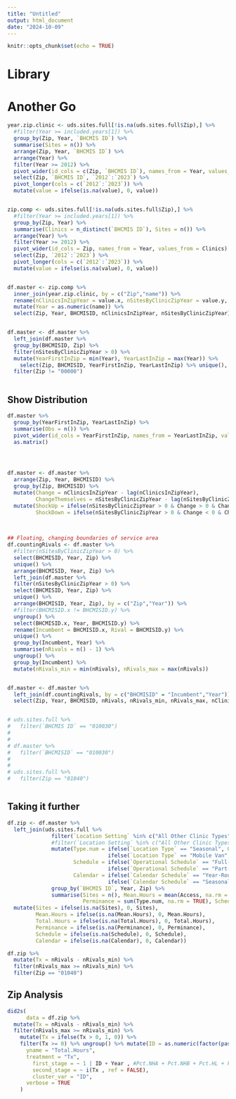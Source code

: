 ```yaml
---
title: "Untitled"
output: html_document
date: "2024-10-09"
---
```


```r
knitr::opts_chunk$set(echo = TRUE)
```




# Library




# Another Go


```r
year.zip.clinic <- uds.sites.full[!is.na(uds.sites.full$Zip),] %>%
  #filter(Year >= included.years[1]) %>%
  group_by(Zip, Year, `BHCMIS ID`) %>%
  summarise(Sites = n()) %>%
  arrange(Zip, Year, `BHCMIS ID`) %>% 
  arrange(Year) %>% 
  filter(Year >= 2012) %>% 
  pivot_wider(id_cols = c(Zip, `BHCMIS ID`), names_from = Year, values_from = Sites) %>% 
  select(Zip, `BHCMIS ID`, `2012`:`2023`) %>% 
  pivot_longer(cols = c(`2012`:`2023`)) %>% 
  mutate(value = ifelse(is.na(value), 0, value))


zip.comp <- uds.sites.full[!is.na(uds.sites.full$Zip),] %>%
  #filter(Year >= included.years[1]) %>%
  group_by(Zip, Year) %>%
  summarise(Clinics = n_distinct(`BHCMIS ID`), Sites = n()) %>% 
  arrange(Year) %>% 
  filter(Year >= 2012) %>% 
  pivot_wider(id_cols = Zip, names_from = Year, values_from = Clinics) %>% 
  select(Zip, `2012`:`2023`) %>% 
  pivot_longer(cols = c(`2012`:`2023`)) %>% 
  mutate(value = ifelse(is.na(value), 0, value))


df.master <- zip.comp %>% 
  inner_join(year.zip.clinic, by = c("Zip","name")) %>% 
  rename(nClinicsInZipYear = value.x, nSitesByClinicZipYear = value.y, BHCMISID = `BHCMIS ID`) %>% 
  mutate(Year = as.numeric(name)) %>% 
  select(Zip, Year, BHCMISID, nClinicsInZipYear, nSitesByClinicZipYear)


df.master <- df.master %>% 
  left_join(df.master %>% 
  group_by(BHCMISID, Zip) %>% 
  filter(nSitesByClinicZipYear > 0) %>% 
  mutate(YearFirstInZip = min(Year), YearLastInZip = max(Year)) %>% 
    select(Zip, BHCMISID, YearFirstInZip, YearLastInZip) %>% unique(), by = c("Zip","BHCMISID")) %>% 
  filter(Zip != "00000")



```


## Show Distribution
```r


df.master %>% 
  group_by(YearFirstInZip, YearLastInZip) %>% 
  summarise(Obs = n()) %>% 
  pivot_wider(id_cols = YearFirstInZip, names_from = YearLastInZip, values_from = Obs) %>% 
  as.matrix()




df.master <- df.master %>% 
  arrange(Zip, Year, BHCMISID) %>% 
  group_by(Zip, BHCMISID) %>% 
  mutate(Change = nClinicsInZipYear - lag(nClinicsInZipYear), 
         ChangeThemselves = nSitesByClinicZipYear - lag(nSitesByClinicZipYear)) %>% 
  mutate(ShockUp = ifelse(nSitesByClinicZipYear > 0 & Change > 0 & ChangeThemselves == 0, 1, 0), 
         ShockDown = ifelse(nSitesByClinicZipYear > 0 & Change < 0 & ChangeThemselves == 0, 1, 0))
  
  

## Floating, changing boundaries of service area 
df.countingRivals <- df.master %>% 
  #filter(nSitesByClinicZipYear > 0) %>% 
  select(BHCMISID, Year, Zip) %>% 
  unique() %>% 
  arrange(BHCMISID, Year, Zip) %>% 
  left_join(df.master %>% 
  filter(nSitesByClinicZipYear > 0) %>% 
  select(BHCMISID, Year, Zip) %>% 
  unique() %>% 
  arrange(BHCMISID, Year, Zip), by = c("Zip","Year")) %>% 
  #filter(BHCMISID.x != BHCMISID.y) %>% 
  ungroup() %>% 
  select(BHCMISID.x, Year, BHCMISID.y) %>% 
  rename(Incumbent = BHCMISID.x, Rival = BHCMISID.y) %>% 
  unique() %>% 
  group_by(Incumbent, Year) %>% 
  summarise(nRivals = n() - 1) %>% 
  ungroup() %>% 
  group_by(Incumbent) %>% 
  mutate(nRivals_min = min(nRivals), nRivals_max = max(nRivals))


df.master <- df.master %>% 
  left_join(df.countingRivals, by = c("BHCMISID" = "Incumbent","Year")) %>% 
  select(Zip, Year, BHCMISID, nRivals, nRivals_min, nRivals_max, nClinicsInZipYear:ShockDown)


# uds.sites.full %>% 
#   filter(`BHCMIS ID` == "010030")
# 
# 
# df.master %>% 
#   filter(`BHCMISID` == "010030")
# 
# 
# uds.sites.full %>% 
#   filter(Zip == "01040")



```




## Taking it further
```r

df.zip <- df.master %>% 
  left_join(uds.sites.full %>% 
              filter(`Location Setting` %in% c("All Other Clinic Types")) %>% 
              #filter(`Location Setting` %in% c("All Other Clinic Types","School") | is.na(`Location Setting`)) %>% 
              mutate(Type.num = ifelse(`Location Type` == "Seasonal", 0.33, 
                                ifelse(`Location Type` == "Mobile Van", 0.66, 1)), 
                     Schedule = ifelse(`Operational Schedule` == "Full-Time", 1, 
                                ifelse(`Operational Schedule` == "Part-Time", 0.5, 0)),
                     Calendar = ifelse(`Calendar Schedule` == "Year-Round", 1,
                                ifelse(`Calendar Schedule` == "Seasonal", 0.5, 0))) %>% 
              group_by(`BHCMIS ID`, Year, Zip) %>% 
              summarise(Sites = n(), Mean.Hours = mean(Access, na.rm = TRUE), Total.Hours = sum(Access, na.rm = TRUE), 
                        Perminance = sum(Type.num, na.rm = TRUE), Schedule = sum(Schedule, na.rm = TRUE), Calendar = sum(Calendar, na.rm = TRUE)), by = c("BHCMISID" = "BHCMIS ID","Year", "Zip")) %>% 
  mutate(Sites = ifelse(is.na(Sites), 0, Sites), 
         Mean.Hours = ifelse(is.na(Mean.Hours), 0, Mean.Hours), 
         Total.Hours = ifelse(is.na(Total.Hours), 0, Total.Hours), 
         Perminance = ifelse(is.na(Perminance), 0, Perminance), 
         Schedule = ifelse(is.na(Schedule), 0, Schedule), 
         Calendar = ifelse(is.na(Calendar), 0, Calendar))

df.zip %>% 
  mutate(Tx = nRivals - nRivals_min) %>% 
  filter(nRivals_max >= nRivals_min) %>% 
  filter(Zip == "01040")

```


## Zip Analysis
```r


did2s(
      data = df.zip %>% 
  mutate(Tx = nRivals - nRivals_min) %>% 
  filter(nRivals_max >= nRivals_min) %>% 
    mutate(Tx = ifelse(Tx > 0, 1, 0)) %>% 
    filter(Tx >= 0) %>% ungroup() %>% mutate(ID = as.numeric(factor(paste(`BHCMISID`, Zip, sep = "-")))), 
      yname = "Total.Hours", 
      treatment = "Tx",
        first_stage = ~ 1 | ID + Year , #Pct.NHA + Pct.NHB + Pct.HL + Pct.LessThan100pctFPL + Pct.MCD + Pct.MCR + Pct.None | ID + Year , 
        second_stage = ~ i(Tx , ref = FALSE),
        cluster_var = "ID",
      verbose = TRUE
    )


```


